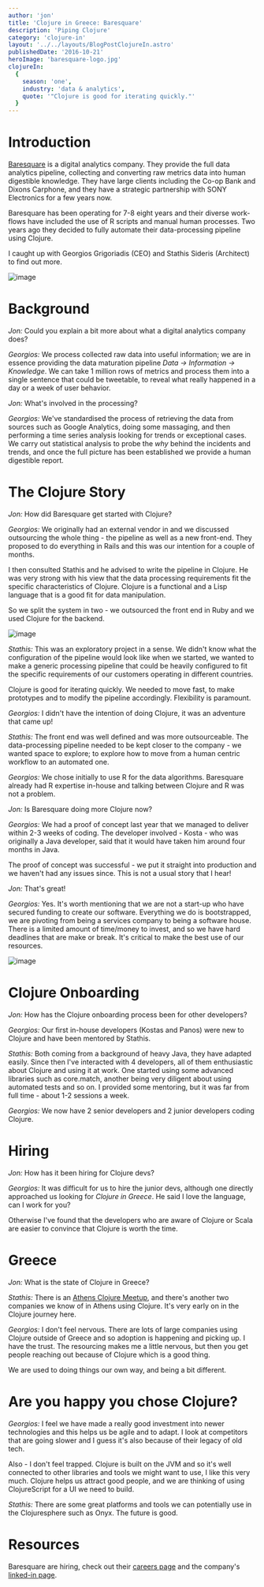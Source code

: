 ```yaml
---
author: 'jon'
title: 'Clojure in Greece: Baresquare'
description: 'Piping Clojure'
category: 'clojure-in'
layout: '../../layouts/BlogPostClojureIn.astro'
publishedDate: '2016-10-21'
heroImage: 'baresquare-logo.jpg'
clojureIn:
  {
    season: 'one',
    industry: 'data & analytics',
    quote: '"Clojure is good for iterating quickly."'
  }
---
```



# Introduction

[Baresquare](http://www.baresquare.com/) is a digital analytics company.
They provide the full data analytics pipeline, collecting and converting
raw metrics data into human digestible knowledge. They have large
clients including the Co-op Bank and Dixons Carphone, and they have a
strategic partnership with SONY Electronics for a few years now.

Baresquare has been operating for 7-8 eight years and their diverse
work-flows have included the use of R scripts and manual human
processes. Two years ago they decided to fully automate their
data-processing pipeline using Clojure.

I caught up with Georgios Grigoriadis (CEO) and Stathis Sideris
(Architect) to find out more.


<Image alt='image' src={baresquare} />

# Background

_Jon:_ Could you explain a bit more about what a digital analytics
company does?

_Georgios:_ We process collected raw data into useful information; we
are in essence providing the data maturation pipeline _Data -\>
Information -\> Knowledge_. We can take 1 million rows of metrics and
process them into a single sentence that could be tweetable, to reveal
what really happened in a day or a week of user behavior.

_Jon:_ What's involved in the processing?

_Georgios:_ We've standardised the process of retrieving the data from
sources such as Google Analytics, doing some massaging, and then
performing a time series analysis looking for trends or exceptional
cases. We carry out statistical analysis to probe the _why_ behind the
incidents and trends, and once the full picture has been established we
provide a human digestible report.

# The Clojure Story

_Jon:_ How did Baresquare get started with Clojure?

_Georgios:_ We originally had an external vendor in and we discussed
outsourcing the whole thing - the pipeline as well as a new front-end.
They proposed to do everything in Rails and this was our intention for a
couple of months.

I then consulted Stathis and he advised to write the pipeline in
Clojure. He was very strong with his view that the data processing
requirements fit the specific characteristics of Clojure. Clojure is a
functional and a Lisp language that is a good fit for data manipulation.

So we split the system in two - we outsourced the front end in Ruby and
we used Clojure for the backend.


<Image alt='image' src={baresquare1} />

_Stathis:_ This was an exploratory project in a sense. We didn't know
what the configuration of the pipeline would look like when we started,
we wanted to make a generic processing pipeline that could be heavily
configured to fit the specific requirements of our customers operating
in different countries.

Clojure is good for iterating quickly. We needed to move fast, to make
prototypes and to modify the pipeline accordingly. Flexibility is
paramount.

_Georgios:_ I didn't have the intention of doing Clojure, it was an
adventure that came up!

_Stathis:_ The front end was well defined and was more outsourceable.
The data-processing pipeline needed to be kept closer to the company -
we wanted space to explore; to explore how to move from a human centric
workflow to an automated one.

_Georgios:_ We chose initially to use R for the data algorithms.
Baresquare already had R expertise in-house and talking between Clojure
and R was not a problem.

_Jon:_ Is Baresquare doing more Clojure now?

_Georgios:_ We had a proof of concept last year that we managed to
deliver within 2-3 weeks of coding. The developer involved - Kosta - who
was originally a Java developer, said that it would have taken him
around four months in Java.

The proof of concept was successful - we put it straight into production
and we haven't had any issues since. This is not a usual story that I
hear!

_Jon:_ That's great!

_Georgios:_ Yes. It's worth mentioning that we are not a start-up who
have secured funding to create our software. Everything we do is
bootstrapped, we are pivoting from being a services company to being a
software house. There is a limited amount of time/money to invest, and
so we have hard deadlines that are make or break. It's critical to make
the best use of our resources.


<Image alt='image' src={office} />

# Clojure Onboarding

_Jon:_ How has the Clojure onboarding process been for other developers?

_Georgios:_ Our first in-house developers (Kostas and Panos) were new to
Clojure and have been mentored by Stathis.

_Stathis:_ Both coming from a background of heavy Java, they have
adapted easily. Since then I've interacted with 4 developers, all of
them enthusiastic about Clojure and using it at work. One started using
some advanced libraries such as core.match, another being very diligent
about using automated tests and so on. I provided some mentoring, but it
was far from full time - about 1-2 sessions a week.

_Georgios:_ We now have 2 senior developers and 2 junior developers
coding Clojure.

# Hiring

_Jon:_ How has it been hiring for Clojure devs?

_Georgios:_ It was difficult for us to hire the junior devs, although
one directly approached us looking for _Clojure in Greece_. He said I
love the language, can I work for you?

Otherwise I've found that the developers who are aware of Clojure or
Scala are easier to convince that Clojure is worth the time.

# Greece

_Jon:_ What is the state of Clojure in Greece?

_Stathis:_ There is an [Athens Clojure
Meetup](http://www.meetup.com/Athens-Clojure-Meetup/), and there's
another two companies we know of in Athens using Clojure. It's very
early on in the Clojure journey here.

_Georgios:_ I don't feel nervous. There are lots of large companies
using Clojure outside of Greece and so adoption is happening and picking
up. I have the trust. The resourcing makes me a little nervous, but then
you get people reaching out because of Clojure which is a good thing.

We are used to doing things our own way, and being a bit different.

# Are you happy you chose Clojure?

_Georgios:_ I feel we have made a really good investment into newer
technologies and this helps us be agile and to adapt. I look at
competitors that are going slower and I guess it's also because of their
legacy of old tech.

Also - I don't feel trapped. Clojure is built on the JVM and so it's
well connected to other libraries and tools we might want to use, I like
this very much. Clojure helps us attract good people, and we are
thinking of using ClojureScript for a UI we need to build.

_Stathis:_ There are some great platforms and tools we can potentially
use in the Clojuresphere such as Onyx. The future is good.

# Resources

Baresquare are hiring, check out their [careers
page](http://www.baresquare.com/careers/) and the company's [linked-in
page](https://www.linkedin.com/company/bare-square).
